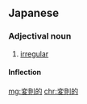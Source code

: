 ==Japanese==
{{ja-kanjitab|変|則|的}}

===Adjectival noun===
{{ja-adj|へんそくてき|decl=な}}

# [[irregular]]

====Inflection====
{{ja-na|変則的|へんそくてき|hensokuteki}}

[[mg:変則的]]
[[chr:変則的]]